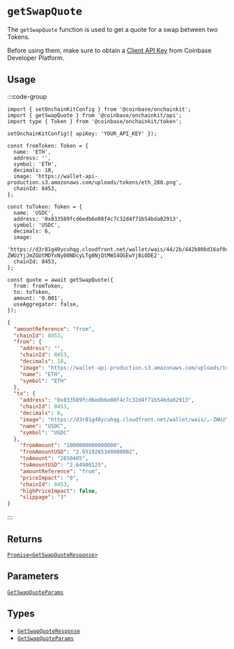 # `getSwapQuote`

The `getSwapQuote` function is used to get a quote for a swap between two Tokens.

Before using them, make sure to obtain a [Client API Key](https://portal.cdp.coinbase.com/projects/api-keys/client-key) from Coinbase Developer Platform.

## Usage

:::code-group

```tsx twoslash [code]
import { setOnchainKitConfig } from '@coinbase/onchainkit';
import { getSwapQuote } from '@coinbase/onchainkit/api';
import type { Token } from '@coinbase/onchainkit/token';

setOnchainKitConfig({ apiKey: 'YOUR_API_KEY' });

const fromToken: Token = {
  name: 'ETH',
  address: '',
  symbol: 'ETH',
  decimals: 18,
  image: 'https://wallet-api-production.s3.amazonaws.com/uploads/tokens/eth_288.png',
  chainId: 8453,
};

const toToken: Token = {
  name: 'USDC',
  address: '0x833589fcd6edb6e08f4c7c32d4f71b54bda02913',
  symbol: 'USDC',
  decimals: 6,
  image:
    'https://d3r81g40ycuhqg.cloudfront.net/wallet/wais/44/2b/442b80bd16af0c0d9b22e03a16753823fe826e5bfd457292b55fa0ba8c1ba213-ZWUzYjJmZGUtMDYxNy00NDcyLTg0NjQtMWI4OGEwYjBiODE2',
  chainId: 8453,
};

const quote = await getSwapQuote({
  from: fromToken,
  to: toToken,
  amount: '0.001',
  useAggregator: false,
});
```

```json [return value]
{
  "amountReference": "from",
  "chainId": 8453,
  "from": {
    "address": "",
    "chainId": 8453,
    "decimals": 18,
    "image": "https://wallet-api-production.s3.amazonaws.com/uploads/tokens/eth_288.png",
    "name": "ETH",
    "symbol": "ETH"
  },
  "to": {
    "address": "0x833589fcd6edb6e08f4c7c32d4f71b54bda02913",
    "chainId": 8453,
    "decimals": 6,
    "image": "https://d3r81g40ycuhqg.cloudfront.net/wallet/wais/…-ZWUzYjJmZGUtMDYxNy00NDcyLTg0NjQtMWI4OGEwYjBiODE2",
    "name": "USDC",
    "symbol": "USDC"
  },
    "fromAmount": "1000000000000000",
    "fromAmountUSD": "2.6519265340000002",
    "toAmount": "2650405",
    "toAmountUSD": "2.64980125",
    "amountReference": "from",
    "priceImpact": "0",
    "chainId": 8453,
    "highPriceImpact": false,
    "slippage": "3"
}
```

:::

## Returns

[`Promise<GetSwapQuoteResponse>`](/builderkits/onchainkit/api/types#getswapquoteresponse)

## Parameters

[`GetSwapQuoteParams`](/builderkits/onchainkit/api/types#getswapquoteparams)

## Types

- [`GetSwapQuoteResponse`](/builderkits/onchainkit/api/types#getswapquoteresponse)
- [`GetSwapQuoteParams`](/builderkits/onchainkit/api/types#getswapquoteparams)
